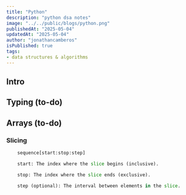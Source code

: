 ```yaml
---
title: "Python"
description: "python dsa notes"
image: "../../public/blogs/python.png"
publishedAt: "2025-05-04"
updatedAt: "2025-05-04" 
author: "jonathancamberos"
isPublished: true
tags: 
- data structures & algorithms
---
```


## Intro

## Typing (to-do)

## Arrays (to-do)

### Slicing
```python
    sequence[start:stop:step]

    start: The index where the slice begins (inclusive).

    stop: The index where the slice ends (exclusive).

    step (optional): The interval between elements in the slice.
```


